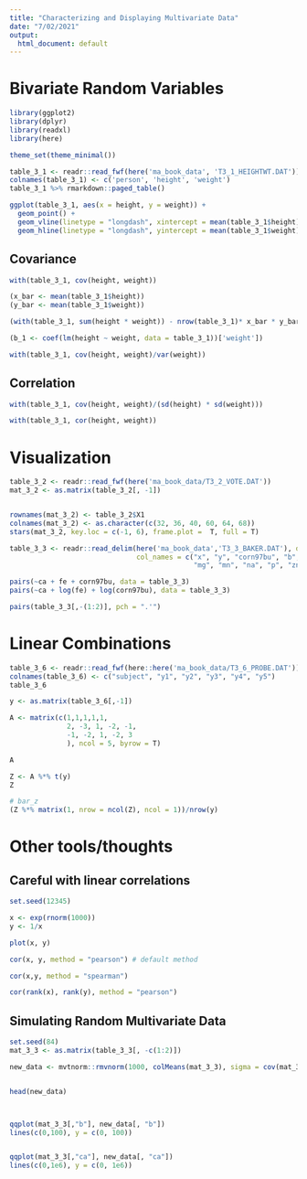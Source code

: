 ```yaml
---
title: "Characterizing and Displaying Multivariate Data"
date: "7/02/2021"
output:
  html_document: default
---
```


# Bivariate Random Variables


```r
library(ggplot2)
library(dplyr)
library(readxl)
library(here)

theme_set(theme_minimal())
```

```r
table_3_1 <- readr::read_fwf(here('ma_book_data', 'T3_1_HEIGHTWT.DAT'))                        
colnames(table_3_1) <- c('person', 'height', 'weight')
table_3_1 %>% rmarkdown::paged_table()
```

```r
ggplot(table_3_1, aes(x = height, y = weight)) +
  geom_point() +
  geom_vline(linetype = "longdash", xintercept = mean(table_3_1$height)) + 
  geom_hline(linetype = "longdash", yintercept = mean(table_3_1$weight))
```

## Covariance

```r
with(table_3_1, cov(height, weight))
```

```r
(x_bar <- mean(table_3_1$height))
(y_bar <- mean(table_3_1$weight))

(with(table_3_1, sum(height * weight)) - nrow(table_3_1)* x_bar * y_bar)/(nrow(table_3_1) - 1)
```

```r
(b_1 <- coef(lm(height ~ weight, data = table_3_1))['weight'])

with(table_3_1, cov(height, weight)/var(weight))
```

## Correlation

```r
with(table_3_1, cov(height, weight)/(sd(height) * sd(weight)))

with(table_3_1, cor(height, weight))
```


# Visualization

```r
table_3_2 <- readr::read_fwf(here('ma_book_data/T3_2_VOTE.DAT'))
mat_3_2 <- as.matrix(table_3_2[, -1])


rownames(mat_3_2) <- table_3_2$X1
colnames(mat_3_2) <- as.character(c(32, 36, 40, 60, 64, 68))
stars(mat_3_2, key.loc = c(-1, 6), frame.plot =  T, full = T)
```



```r
table_3_3 <- readr::read_delim(here('ma_book_data','T3_3_BAKER.DAT'), delim = "  ",
                               col_names = c("x", "y", "corn97bu", "b", "ca", "cu", "fe", "k",
                                             "mg", "mn", "na", "p", "zn"))
```

```r
pairs(~ca + fe + corn97bu, data = table_3_3)
pairs(~ca + log(fe) + log(corn97bu), data = table_3_3)
```

```r
pairs(table_3_3[,-(1:2)], pch = ".'")
```

# Linear Combinations

```r
table_3_6 <- readr::read_fwf(here::here('ma_book_data/T3_6_PROBE.DAT'))
colnames(table_3_6) <- c("subject", "y1", "y2", "y3", "y4", "y5")
table_3_6

y <- as.matrix(table_3_6[,-1])
```

```r
A <- matrix(c(1,1,1,1,1,
              2, -3, 1, -2, -1,
              -1, -2, 1, -2, 3
              ), ncol = 5, byrow = T)

A
```

```r
Z <- A %*% t(y)
Z

# bar_z
(Z %*% matrix(1, nrow = ncol(Z), ncol = 1))/nrow(y)
```


# Other tools/thoughts

## Careful with linear correlations

```r
set.seed(12345)

x <- exp(rnorm(1000))
y <- 1/x

plot(x, y)

cor(x, y, method = "pearson") # default method

cor(x,y, method = "spearman")

cor(rank(x), rank(y), method = "pearson")

```



## Simulating Random Multivariate Data

```r
set.seed(84)
mat_3_3 <- as.matrix(table_3_3[, -c(1:2)])

new_data <- mvtnorm::rmvnorm(1000, colMeans(mat_3_3), sigma = cov(mat_3_3))


head(new_data)



qqplot(mat_3_3[,"b"], new_data[, "b"])
lines(c(0,100), y = c(0, 100))


qqplot(mat_3_3[,"ca"], new_data[, "ca"])
lines(c(0,1e6), y = c(0, 1e6))
```

